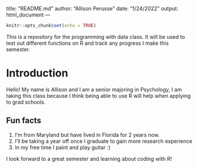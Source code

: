 title: "README.md"
author: "Allison Perusse"
date: "1/24/2022"
output: html_document
---

```r
knitr::opts_chunk$set(echo = TRUE)
```
This is a repository for the programming with data class. It will be used to test out different functions on R and track any progress I make this semester.

# **Introduction**

 Hello! My name is Allison and I am a senior majoring in Psychology, I am taking this class because I think being able to use R will help when applying to grad schools.

## **Fun facts**

1. I'm from Maryland but have lived in Florida for 2 years now.
1. I'll be taking a year off once I graduate to gain more research experience
1. In my free time I paint and play guitar :)


 I look forward to a great semester and learning about coding with R!